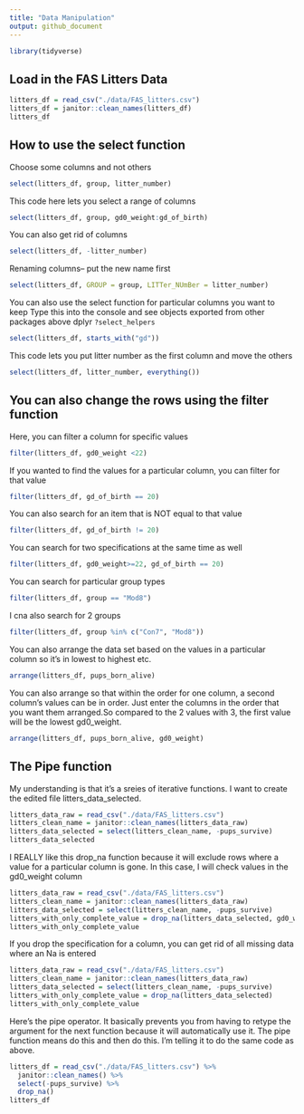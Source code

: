 ```yaml
---
title: "Data Manipulation"
output: github_document
---
```


```r
library(tidyverse)
```


## Load in the FAS Litters Data

```r
litters_df = read_csv("./data/FAS_litters.csv")
litters_df = janitor::clean_names(litters_df)
litters_df
```
## How to use the select function

Choose some columns and not others
```r
select(litters_df, group, litter_number)
```

This code here lets you select a range of columns 
```r
select(litters_df, group, gd0_weight:gd_of_birth)
```

You can also get rid of columns
```r
select(litters_df, -litter_number)

```

Renaming columns-- put the new name first 

```r
select(litters_df, GROUP = group, LITTer_NUmBer = litter_number)
```
You can also use the select function for particular columns you want to keep 
Type this into the console and see objects exported from other packages above dplyr  `?select_helpers` 
```r
select(litters_df, starts_with("gd"))
```
This code lets you put litter number as the first column and move the others 
```r
select(litters_df, litter_number, everything())
```
## You can also change the rows using the filter function

Here, you can filter a column for specific values

```r
filter(litters_df, gd0_weight <22)
```
If you wanted to find the values for a particular column, you can filter for that value

```r
filter(litters_df, gd_of_birth == 20)
```
You can also search for an item that is NOT equal to that value
```r
filter(litters_df, gd_of_birth != 20)
```
You can search for two specifications at the same time as well 

```r
filter(litters_df, gd0_weight>=22, gd_of_birth == 20)
```
You can search for particular group types

```r
filter(litters_df, group == "Mod8")
```
I cna also search for 2 groups 

```r
filter(litters_df, group %in% c("Con7", "Mod8"))
```


You can also arrange the data set based on the values in a particular column so it's in lowest to highest etc. 

```r
arrange(litters_df, pups_born_alive)
```
You can also arrange so that within the order for one column, a second column's values can be in order. Just enter the columns in the order that you want them arranged.So compared to the 2 values with 3, the first value will be the lowest gd0_weight.  
```r
arrange(litters_df, pups_born_alive, gd0_weight)
```
## The Pipe function 
My understanding is that it's a sreies of iterative functions. I want to create the edited file litters_data_selected. 
```r
litters_data_raw = read_csv("./data/FAS_litters.csv")
litters_clean_name = janitor::clean_names(litters_data_raw)
litters_data_selected = select(litters_clean_name, -pups_survive)
litters_data_selected
```
I REALLY like this drop_na function because it will exclude rows where a value for a particular column is gone. In this case, I will check values in the gd0_weight column 
```r
litters_data_raw = read_csv("./data/FAS_litters.csv")
litters_clean_name = janitor::clean_names(litters_data_raw)
litters_data_selected = select(litters_clean_name, -pups_survive)
litters_with_only_complete_value = drop_na(litters_data_selected, gd0_weight)
litters_with_only_complete_value
```
If you drop the specification for a column, you can get rid of all missing data where an Na is entered

```r
litters_data_raw = read_csv("./data/FAS_litters.csv")
litters_clean_name = janitor::clean_names(litters_data_raw)
litters_data_selected = select(litters_clean_name, -pups_survive)
litters_with_only_complete_value = drop_na(litters_data_selected)
litters_with_only_complete_value
```
Here's the pipe operator. It basically prevents you from having to retype the argument for the next function because it will automatically use it. The pipe function means do this and then do this. I'm telling it to do the same code as above.

```r
litters_df = read_csv("./data/FAS_litters.csv") %>% 
  janitor::clean_names() %>% 
  select(-pups_survive) %>% 
  drop_na()
litters_df
```

